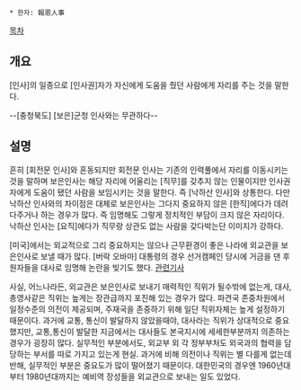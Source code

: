  * 한자: 報恩人事

[[목차]]
== 개요 ==
[인사]의 일종으로 [인사권]자가 자신에게 도움을 줬던 사람에게 자리를 주는 것을 말한다.

--[충청북도] [보은]군청 인사와는 무관하다--
== 설명 ==
흔히 [회전문 인사]와 혼동되지만 회전문 인사는 기존의 인력풀에서 자리를 이동시키는 것을 말하며 보은인사는 해당 자리에 어울리는 [직무]를 갖추지 않는 인물이지만 인사권자에게 도움이 됐던 사람을 보임시키는 것을 말한다. 즉 [낙하산 인사]와 상통한다. 다만 낙하산 인사와의 차이점은 대체로 보은인사는 그다지 중요하지 않은 [한직]에다가 데려다주거나 하는 경우가 많다. 즉 임명해도 그렇게 정치적인 부담이 크지 않은 자리이다. 낙하산 인사는 [요직]에다가 직무랑 상관도 없는 사람을 갖다박는단 이미지가 강하다.

[미국]에서는 외교적으로 그리 중요하지는 않으나 근무환경이 좋은 나라에 외교관을 보은인사로 보낼 때가 많다. [버락 오바마] 대통령의 경우 선거캠페인 당시에 거금을 댄 후원자들을 대사로 임명해 논란을 빚기도 했다. [http://www.radiokorea.com/news/article.php?uid=127395 관련기사]

사실, 어느나라든, 외교관은 보은인사로 보내기 매력적인 직위가 될수밖에 없는게, 대사, 총영사같은 직위는 높게는 장관급까지 포진해 있는 경우가 많다.  파견국 존중차원에서 일정수준의 의전이 제공되며, 주재국을 존중하기 위해 일단 직위자체는 높게 설정하기 때문이다. 과거에 교통, 통신이 발달하지 않았을때야, 대사라는 직위가 상대적으로 중요했지만, 교통,통신이 발달한 지금에서는 대사들도 본국지시에 세세한부분까지 의존하는 경우가 굉장히 많다. 실무적인 부분에서도, 외교부 외 각 정부부처도 외국과의 협력을 담당하는 부서를 따로 가지고 있는게 현실. 과거에 비해 의전이나 직위는 별 다를게 없는데 반해, 실무적인 부분은 중요도가 많이 떨어졌기 때문이다. 대한민국의 경우엔 1960년대부터 1980년대까지는 예비역 장성들을 외교관으로 보내는 일도 있었다.
